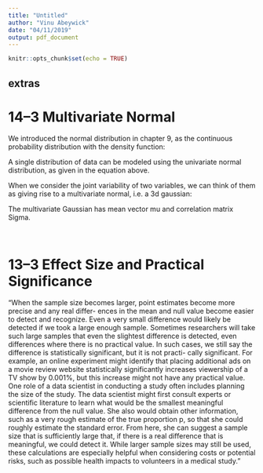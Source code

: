```yaml
---
title: "Untitled"
author: "Vinu Abeywick"
date: "04/11/2019"
output: pdf_document
---
```


```r
knitr::opts_chunk$set(echo = TRUE)
```

## extras

# 14--3 Multivariate Normal 

We introduced the normal distribution in chapter 9, as the continuous probability distribution with the density function:


A single distribution of data can be modeled using the univariate normal distribution, as given in the equation above.  

When we consider the joint variability of two variables, we can think of them as giving rise to a multivariate normal, i.e. a 3d gaussian:



The multivariate Gaussian has mean vector mu and correlation matrix Sigma.   

\ 


# 13--3 Effect Size and Practical Significance 

"When the sample size becomes larger, point estimates become more precise and any real differ- ences in the mean and null value become easier to detect and recognize. Even a very small difference would likely be detected if we took a large enough sample. Sometimes researchers will take such large samples that even the slightest difference is detected, even differences where there is no practical value. In such cases, we still say the difference is statistically significant, but it is not practi- cally significant. For example, an online experiment might identify that placing additional ads on a movie review website statistically significantly increases viewership of a TV show by 0.001%, but this increase might not have any practical value.
One role of a data scientist in conducting a study often includes planning the size of the study. The data scientist might first consult experts or scientific literature to learn what would be the smallest meaningful difference from the null value. She also would obtain other information, such as a very rough estimate of the true proportion p, so that she could roughly estimate the standard error. From here, she can suggest a sample size that is sufficiently large that, if there is a real difference that is meaningful, we could detect it. While larger sample sizes may still be used, these calculations are especially helpful when considering costs or potential risks, such as possible health impacts to volunteers in a medical study."